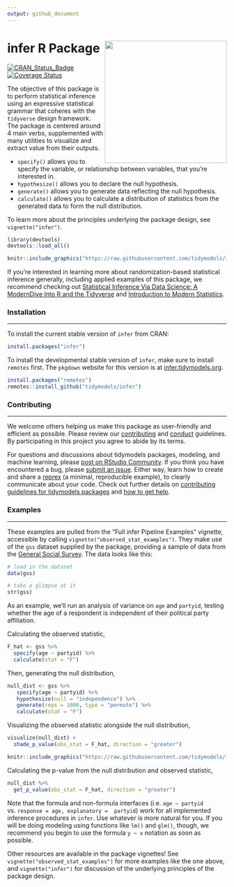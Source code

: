 ```yaml
---
output: github_document
---
```


# infer R Package <img src="figs/infer_gnome.png" align="right" width=280 />




<!--figs/infer.svg-->
<!--http://www.r-pkg.org/badges/version/infer-->
<!--figs/main.svg-->
<!--https://img.shields.io/codecov/c/github/tidymodels/infer/main.svg-->

[![CRAN_Status_Badge](https://www.r-pkg.org/badges/version/infer)](https://cran.r-project.org/package=infer)[![Coverage Status](https://img.shields.io/codecov/c/github/tidymodels/infer/main.svg)](https://codecov.io/github/tidymodels/infer/?branch=main)

The objective of this package is to perform statistical inference using an expressive statistical grammar that coheres with the `tidyverse` design framework. The package is centered around 4 main verbs, supplemented with many utilities to visualize and extract value from their outputs.

+ `specify()` allows you to specify the variable, or relationship between variables, that you're interested in.
+ `hypothesize()` allows you to declare the null hypothesis.
+ `generate()` allows you to generate data reflecting the null hypothesis.
+ `calculate()` allows you to calculate a distribution of statistics from the generated data to form the null distribution.

To learn more about the principles underlying the package design, see `vignette("infer")`.

```r
library(devtools)
devtools::load_all()
```

```r
knitr::include_graphics("https://raw.githubusercontent.com/tidymodels/infer/main/figs/ht-diagram.png")
```

If you're interested in learning more about randomization-based statistical inference generally, including applied examples of this package, we recommend checking out [Statistical Inference Via Data Science: A ModernDive Into R and the Tidyverse](https://moderndive.com/) and [Introduction to Modern Statistics](https://openintro-ims.netlify.app/).

### Installation

------------------------------------------------------------------------

To install the current stable version of `infer` from CRAN:

```r
install.packages("infer")
```

To install the developmental stable version of `infer`, make sure to install `remotes` first. The `pkgdown` website for this version is at [infer.tidymodels.org](https://infer.tidymodels.org/).

```r
install.packages("remotes")
remotes::install_github("tidymodels/infer")
```

### Contributing

------------------------------------------------------------------------

We welcome others helping us make this package as user-friendly and efficient as possible. Please review our [contributing](https://github.com/tidymodels/infer/blob/main/CONTRIBUTING.md) and [conduct](https://github.com/tidymodels/infer/blob/main/CONDUCT.md) guidelines. By participating in this project you agree to abide by its terms.

For questions and discussions about tidymodels packages, modeling, and machine learning, please [post on RStudio Community](https://rstd.io/tidymodels-community). If you think you have encountered a bug, please [submit an issue](https://github.com/tidymodels/infer/issues). Either way, learn how to create and share a [reprex](https://rstd.io/reprex) (a minimal, reproducible example), to clearly communicate about your code. Check out further details on [contributing guidelines for tidymodels packages](https://www.tidymodels.org/contribute/) and [how to get help](https://www.tidymodels.org/help/).

### Examples

------------------------------------------------------------------------

These examples are pulled from the "Full infer Pipeline Examples" vignette, accessible by calling `vignette("observed_stat_examples")`. They make use of the `gss` dataset supplied by the package, providing a sample of data from the [General Social Survey](https://gss.norc.org). The data looks like this:

```r
# load in the dataset
data(gss)

# take a glimpse at it
str(gss)
```

As an example, we'll run an analysis of variance on `age` and `partyid`, testing whether the age of a respondent is independent of their political party affiliation.

Calculating the observed statistic,

```r
F_hat <- gss %>% 
  specify(age ~ partyid) %>%
  calculate(stat = "F")
```

Then, generating the null distribution,

```r
null_dist <- gss %>%
   specify(age ~ partyid) %>%
   hypothesize(null = "independence") %>%
   generate(reps = 1000, type = "permute") %>%
   calculate(stat = "F")
```

Visualizing the observed statistic alongside the null distribution,

```r
visualize(null_dist) +
  shade_p_value(obs_stat = F_hat, direction = "greater")
```

```r
knitr::include_graphics("https://raw.githubusercontent.com/tidymodels/infer/main/README_files/figure-gfm/viz-1.png")
```

Calculating the p-value from the null distribution and observed statistic,

```r
null_dist %>%
  get_p_value(obs_stat = F_hat, direction = "greater")
```


Note that the formula and non-formula interfaces  (i.e. `age ~ partyid` vs. `response = age, explanatory =  partyid`) work for all implemented inference procedures in `infer`. Use whatever is more natural for you. If you will be doing modeling using functions like `lm()` and `glm()`, though, we recommend you begin to use the formula `y ~ x` notation as soon as possible.

Other resources are available in the package vignettes! See `vignette("observed_stat_examples")` for more examples like the one above, and `vignette("infer")` for discussion of the underlying principles of the package design.
